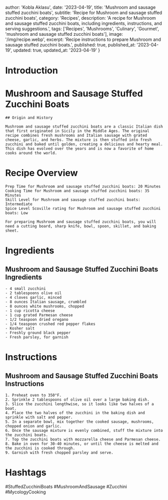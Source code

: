 
  author: 'Kobla Aklasu',
  date: '2023-04-19',
  title: 'Mushroom and sausage stuffed zucchini boats',
  subtitle: 'Recipe for Mushroom and sausage stuffed zucchini boats',
  category: 'Recipes',
  description: 'A recipe for Mushroom and sausage stuffed zucchini boats, including ingredients, instructions, and serving suggestions.',
  tags: ['Recipes', 'Mushrooms', 'Culinary', 'Gourmet', 'mushroom and sausage stuffed zucchini boats'],
  image: '/img/recipe.webp',
  excerpt: 'Recipe instructions to prepare Mushroom and sausage stuffed zucchini boats.',
  published: true,
  published_at: '2023-04-19',
  updated: true,
  updated_at: '2023-04-19'
}


  # Introduction

# Mushroom and Sausage Stuffed Zucchini Boats
    
    ## Origin and History
    
    Mushroom and sausage stuffed zucchini boats are a classic Italian dish that first originated in Sicily in the Middle Ages. The original recipe combines fresh mushrooms and Italian sausage with grated cheese, garlic, and herbs. The mixture is then stuffed into fresh zucchini and baked until golden, creating a delicious and hearty meal. This dish has evolved over the years and is now a favorite of home cooks around the world.

# Recipe Overview

    Prep Time for Mushroom and sausage stuffed zucchini boats: 20 Minutes 
    Cooking Time for Mushroom and sausage stuffed zucchini boats: 35 Minutes
    Skill Level for Mushroom and sausage stuffed zucchini boats: Intermediate 
    Spice Level Scoville rating for Mushroom and sausage stuffed zucchini boats: Low
    
    For preparing Mushroom and sausage stuffed zucchini boats, you will need a cutting board, sharp knife, bowl, spoon, skillet, and baking sheet.

# Ingredients

## Mushroom and Sausage Stuffed Zucchini Boats Ingredients
    
    - 4 small zucchini
    - 2 tablespoons olive oil
    - 4 cloves garlic, minced
    - 8 ounces Italian sausage, crumbled
    - 8 ounces white mushrooms, chopped
    - 1 cup ricotta cheese
    - 1 cup grated Parmesan cheese
    - 1/2 teaspoon dried oregano
    - 1/4 teaspoon crushed red pepper flakes
    - Kosher salt
    - Freshly ground black pepper
    - Fresh parsley, for garnish

# Instructions

## Mushroom and Sausage Stuffed Zucchini Boats Instructions 
    1. Preheat oven to 350°F. 
    2. Sprinkle 2 tablespoons of olive oil over a large baking dish. 
    3. Slice the zucchini lengthwise, so it looks like two halves of a boat. 
    4. Place the two halves of the zucchini in the baking dish and sprinkle with salt and pepper. 
    5. In a separate bowl, mix together the cooked sausage, mushrooms, chopped onion and garlic. 
    6. Once the sausage mixture is evenly combined, stuff the mixture into the zucchini boats. 
    7. Top the zucchini boats with mozzarella cheese and Parmesan cheese.
    8. Bake in oven for 30-40 minutes, or until the cheese is melted and the zucchini is cooked through. 
    9. Garnish with fresh chopped parsley and serve.

# Hashtags

#StuffedZucchiniBoats #MushroomAndSausage #Zucchini #MycologyCooking



